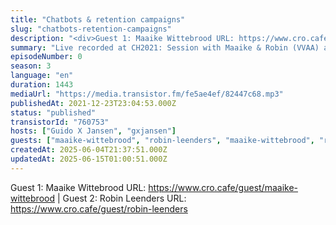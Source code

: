 ```yaml
---
title: "Chatbots & retention campaigns"
slug: "chatbots-retention-campaigns"
description: "<div>Guest 1: Maaike Wittebrood URL: https://www.cro.cafe/guest/maaike-wittebrood | Guest 2: Robin Leenders URL: https://www.cro.cafe/guest/robin-leenders&nbsp;</div>"
summary: "Live recorded at CH2021: Session with Maaike & Robin (VVAA) about deploying chatbots and building retention campaigns."
episodeNumber: 0
season: 3
language: "en"
duration: 1443
mediaUrl: "https://media.transistor.fm/fe5ae4ef/82447c68.mp3"
publishedAt: 2021-12-23T23:04:53.000Z
status: "published"
transistorId: "760753"
hosts: ["Guido X Jansen", "gxjansen"]
guests: ["maaike-wittebrood", "robin-leenders", "maaike-wittebrood", "robin-leenders"]
createdAt: 2025-06-04T21:37:51.000Z
updatedAt: 2025-06-15T01:00:51.000Z
---
```


Guest 1: Maaike Wittebrood URL: https://www.cro.cafe/guest/maaike-wittebrood | Guest 2: Robin Leenders URL: https://www.cro.cafe/guest/robin-leenders&nbsp;
